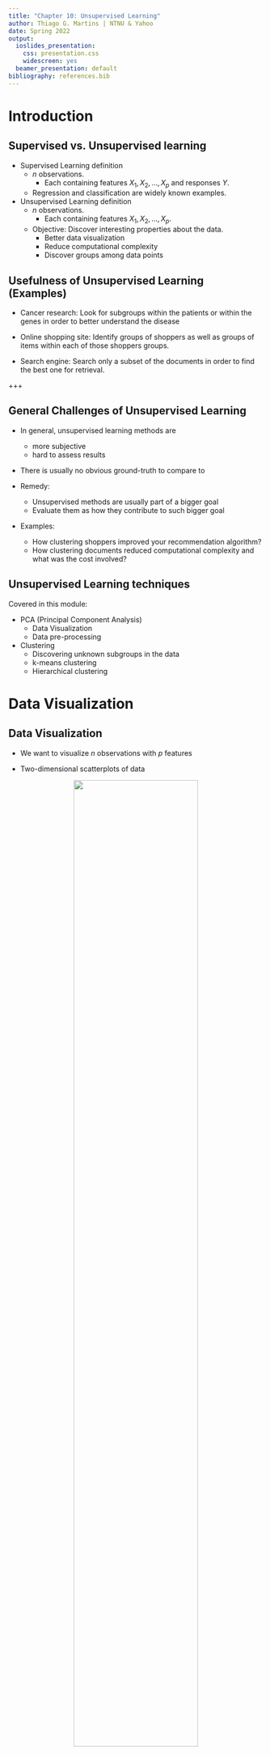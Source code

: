 ```yaml
---
title: "Chapter 10: Unsupervised Learning"
author: Thiago G. Martins | NTNU & Yahoo
date: Spring 2022
output:
  ioslides_presentation:
    css: presentation.css
    widescreen: yes
  beamer_presentation: default
bibliography: references.bib
---
```


# Introduction

## Supervised vs. Unsupervised learning

- Supervised Learning definition
    - $n$ observations. 
        - Each containing features $X_1, X_2, ..., X_p$ and responses $Y$.
    - Regression and classification are widely known examples.

- Unsupervised Learning definition
    - $n$ observations. 
        - Each containing features $X_1, X_2, ..., X_p$.
    - Objective: Discover interesting properties about the data.
        - Better data visualization
        - Reduce computational complexity
        - Discover groups among data points

## Usefulness of Unsupervised Learning (Examples)

- Cancer research: Look for subgroups within the patients or within the genes in order to better understand the disease

- Online shopping site: Identify groups of shoppers as well as groups of items within each of those shoppers groups.

- Search engine: Search only a subset of the documents in order to find the best one for retrieval.

+++

## General Challenges of Unsupervised Learning

- In general, unsupervised learning methods are
    - more subjective
    - hard to assess results

- There is usually no obvious ground-truth to compare to

- Remedy: 
    - Unsupervised methods are usually part of a bigger goal
    - Evaluate them as how they contribute to such bigger goal
    
- Examples:
    - How clustering shoppers improved your recommendation algorithm?
    - How clustering documents reduced computational complexity and what was the cost involved?

## Unsupervised Learning techniques

Covered in this module:

- PCA (Principal Component Analysis)
    - Data Visualization
    - Data pre-processing

- Clustering
    - Discovering unknown subgroups in the data
    - k-means clustering
    - Hierarchical clustering

# Data Visualization

## Data Visualization

- We want to visualize $n$ observations with $p$ features

- Two-dimensional scatterplots of data

<center>
<img src="imgs/us_arrests_pairs.png" height="70%" width="70%" />
</center>

<div class="notes">

- Crime statistics per 100000 residents in 50 states of USA.

- Crime types: Assault, Murder and Rape.

- UrbanPop: Percent of the population in each state living
in urban areas.

</div>

## Data Visualization

- Two-dimensional scatterplots of data
    - $p(p-1)/2$ such scatterplots
    - each contain small fraction of the total information present in the dataset

- We want to find low dimensional representation of the data that captures most of the info as possible
    - Perfect scenario: 2 or 3 dimensions.

- **PCA: finds low dimension that captures most of the variability of the data**

# Principal Component Analysis (PCA)

## Principal Component Analysis (PCA)

- Discussed before in the context of Principal Components Regression
    - Turn large set of correlated variables into smaller set of orthogonal ones.
    
- This module focuses on PCA as a tool for data exploration

# PCA - Recap

## Principal Component Analysis (PCA)

- We want to create a $n \times M$ matrix $Z$, with $M < p$.

- The column $Z_m$ of $Z$ is the $m$-th principal component.

$$Z_m = \sum_{j=1}^{p} \phi_{jm} X_j \quad \text{subject to} \quad \sum_{j=1}^p \phi_{jm}^2 = 1$$

- We want $Z_1$ to have the highest possible variance.
    - That is, take the direction of the data where the observations vary the most.
    - Without the constrain we could get higher variance by increasing $\boldsymbol \phi_j$

## Principal Component Analysis (PCA)

- $Z_2$ should be uncorrelated to $Z_1$, and have the highest variance, subject to this constrain.
    - The direction of $Z_1$ must be perpendicular (or orthogonal) to the direction of $Z_2$

- And so on ...

- We can construct up to $p$ PCs that way.
    - In which case we have captured all the variability contained in the data
    - We have created a set of orthogonal predictors
    - But have **not** accomplished dimensionality reduction

## PCA Example: Interpretations

- M-dimension that capture most of the variability contained in the data

- M-dimension that is closest to the data points (average squared euclidean distances)

## PCA Example - Ad spending

<center>
<img src="imgs/ad_spending.png" height="90%" width="90%" />
</center>

<div class="notes">

- The population size (pop) and ad spending (ad) for $100$ different cities are shown as purple circles. 

- The green solid line indicates the first principal component. 

- The blue dashed line indicates the second principal component.

</div>

## PCA Example - Ad spending (II)

<br>

<center>
<img src="imgs/ad_spending_pcs.png" height="90%" width="90%" />
</center>

<div class="notes">

- A subset of the advertising data. 

- Left: 1st PC 
    - The dimension along which the data vary the most
    - The line that is closest to all $n$ of the observations. 

- Right: Rotated so that the 1st PC direction coincides with the x-axis.

</div>

## PCA Example - Ad spending (III)

<br>

<center>
<img src="imgs/ad_spending_relationship.png" height="90%" width="90%" />
</center>

<div class="notes">

- Plots 1st PC scores versus population and ad spending. The relationships are strong.

- Strong relationship: the 1st PC appears to capture most of the information contained
in the pop and ad predictors.

</div>

## PCA Example - Ad spending (IV)

<br>

<center>
<img src="imgs/ad_spending_relationship_2ndpc.png" height="90%" width="90%" />
</center>

<div class="notes">

- There is little relationship between 2nd PC and predictors

- Suggesting one only needs the first principal component in order to accurately represent the pop and ad budgets.

</div>

## PCA - General setup

- Let $\boldsymbol X$ be a matrix with dimension $n \times p$.

- Each column represent a vector of predictors.

- Assume $\boldsymbol \Sigma$ to be the covariance matrix associated with $\boldsymbol X$.

- Since $\Sigma$ is a non-negative definite matrix, it has an eigen-decomposition
$$ \boldsymbol {\Sigma} = \boldsymbol C \boldsymbol \Lambda \boldsymbol C^{-1} $$
    - $\boldsymbol \Lambda = diag(\lambda _1, ..., \lambda _p)$ is a diagonal matrix of (non-negative) eigenvalues in decreasing order, 
    - $\boldsymbol C$ is a matrix where its columns are formed by the eigenvectors of $\boldsymbol {\Sigma}$.

## PCA - General setup (II)

- We want $\boldsymbol Z_1 = \boldsymbol \phi_1 \boldsymbol X$, subject to $||\boldsymbol \phi_1||_2 = 1$ 

- We want $\boldsymbol Z_1$ to have the highest possible variance, $V(\boldsymbol Z_1) = \boldsymbol \phi_1^T \Sigma \boldsymbol \phi_1$

- $\boldsymbol \phi_1$ equals the column eigenvector corresponding with the largest eigenvalue of $\boldsymbol \Sigma$

- The fraction of the original variance kept by the $M$ principal component

$$ R^2 = \frac{\sum _{i=1}^{M} \lambda _i}{\sum _{j=1}^{p}\lambda _j} $$

## Visualizing PC and loading

<center>
<img src="imgs/us_arrests_biplot.png" height="50%" width="50%" />
</center>

<div class="notes">

- Biplot: Represent both the PC scores (point projections) and the loading vectors (orange axis)

- First component: Measure the overall rates of serious crimes.

- Second component: Level of urbanization of the state.

- Crime-related variables are correlated with each other

- UrbanPop variable is less correlated with the other three.

- High crime rates (California) have high first component score

- High level of urbanization (California) have high second component score.

</div>

## Scaling the variables

- Not all methodology needs scaling, e.g. linear regression

- PCA **usually** does

<center>
<img src="imgs/us_arrests_unscaled.png" height="70%" width="70%" />
</center>

<div class="notes">

- Left: Biplot with scaled variables

- Right: Biplot with unscaled variables

- Assault has by far highest loading on 1st PC because it has the highest variance.

</div>

## Uniqueness of PCs

- Each Principal Component loading vector is unique, up to a sign flip.

- Flipping the sign has no effect as the direction of the PC does not change.

- The approximation below will not change because the score vector sign will compensate the flip on the loading vector

$$x_{ij} \approx \sum_{m=1}^{M} z_{im} \phi_{jm}$$

## Deciding how many PCs to use

- There is no objective answer

- Adhoc, by looking at the PVE graph

<center>
<img src="imgs/us_arrests_pve.png" height="70%" width="70%" />
</center>

- Cast the selection based on the usage of the PCs in a supervised learning setting of interest (bigger goal)

## PCA - Examples

- Lab 1: Principal component analysis applied to the `USArrests` dataset.

- Extra: PCA on the New York Times stories

## Recommended Exercise 1

- For the New York Times stories dataset:
    - Create a biplot and explain the type of information that you can extract from the plot.
    - Create plots for the PVE and Cumulative PVE. Describe what type of information you can extract from the plots.
    
The pca-examples.rdata can be downloaded from the Blackboard. 
